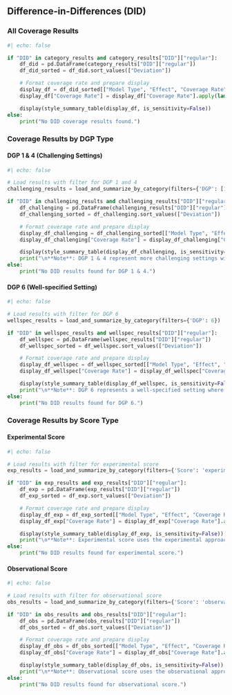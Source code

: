 ## Difference-in-Differences (DID)

### All Coverage Results

```python
#| echo: false

if "DID" in category_results and category_results["DID"]["regular"]:
    df_did = pd.DataFrame(category_results["DID"]["regular"])
    df_did_sorted = df_did.sort_values(["Deviation"])

    # Format coverage rate and prepare display
    display_df = df_did_sorted[["Model Type", "Effect", "Coverage Rate", "Status", "Repetitions", "DoubleML Version", "Last Modified"]].copy()
    display_df["Coverage Rate"] = display_df["Coverage Rate"].apply(lambda x: f"{x:.3f}")

    display(style_summary_table(display_df, is_sensitivity=False))
else:
    print("No DID coverage results found.")
```

### Coverage Results by DGP Type

#### DGP 1 & 4 (Challenging Settings)

```python
#| echo: false

# Load results with filter for DGP 1 and 4
challenging_results = load_and_summarize_by_category(filters={'DGP': [1, 4]})

if "DID" in challenging_results and challenging_results["DID"]["regular"]:
    df_challenging = pd.DataFrame(challenging_results["DID"]["regular"])
    df_challenging_sorted = df_challenging.sort_values(["Deviation"])

    # Format coverage rate and prepare display
    display_df_challenging = df_challenging_sorted[["Model Type", "Effect", "Coverage Rate", "Status", "Repetitions", "DoubleML Version", "Last Modified"]].copy()
    display_df_challenging["Coverage Rate"] = display_df_challenging["Coverage Rate"].apply(lambda x: f"{x:.3f}")

    display(style_summary_table(display_df_challenging, is_sensitivity=False))
    print("\n**Note**: DGP 1 & 4 represent more challenging settings with potential confounding.")
else:
    print("No DID results found for DGP 1 & 4.")
```

#### DGP 6 (Well-specified Setting)

```python
#| echo: false

# Load results with filter for DGP 6
wellspec_results = load_and_summarize_by_category(filters={'DGP': 6})

if "DID" in wellspec_results and wellspec_results["DID"]["regular"]:
    df_wellspec = pd.DataFrame(wellspec_results["DID"]["regular"])
    df_wellspec_sorted = df_wellspec.sort_values(["Deviation"])

    # Format coverage rate and prepare display
    display_df_wellspec = df_wellspec_sorted[["Model Type", "Effect", "Coverage Rate", "Status", "Repetitions", "DoubleML Version", "Last Modified"]].copy()
    display_df_wellspec["Coverage Rate"] = display_df_wellspec["Coverage Rate"].apply(lambda x: f"{x:.3f}")

    display(style_summary_table(display_df_wellspec, is_sensitivity=False))
    print("\n**Note**: DGP 6 represents a well-specified setting where the model assumptions are satisfied.")
else:
    print("No DID results found for DGP 6.")
```

### Coverage Results by Score Type

#### Experimental Score

```python
#| echo: false

# Load results with filter for experimental score
exp_results = load_and_summarize_by_category(filters={'Score': 'experimental'})

if "DID" in exp_results and exp_results["DID"]["regular"]:
    df_exp = pd.DataFrame(exp_results["DID"]["regular"])
    df_exp_sorted = df_exp.sort_values(["Deviation"])

    # Format coverage rate and prepare display
    display_df_exp = df_exp_sorted[["Model Type", "Effect", "Coverage Rate", "Status", "Repetitions", "DoubleML Version", "Last Modified"]].copy()
    display_df_exp["Coverage Rate"] = display_df_exp["Coverage Rate"].apply(lambda x: f"{x:.3f}")

    display(style_summary_table(display_df_exp, is_sensitivity=False))
    print("\n**Note**: Experimental score uses the experimental approach for moment conditions.")
else:
    print("No DID results found for experimental score.")
```

#### Observational Score

```python
#| echo: false

# Load results with filter for observational score
obs_results = load_and_summarize_by_category(filters={'Score': 'observational'})

if "DID" in obs_results and obs_results["DID"]["regular"]:
    df_obs = pd.DataFrame(obs_results["DID"]["regular"])
    df_obs_sorted = df_obs.sort_values(["Deviation"])

    # Format coverage rate and prepare display
    display_df_obs = df_obs_sorted[["Model Type", "Effect", "Coverage Rate", "Status", "Repetitions", "DoubleML Version", "Last Modified"]].copy()
    display_df_obs["Coverage Rate"] = display_df_obs["Coverage Rate"].apply(lambda x: f"{x:.3f}")

    display(style_summary_table(display_df_obs, is_sensitivity=False))
    print("\n**Note**: Observational score uses the observational approach for moment conditions.")
else:
    print("No DID results found for observational score.")
```
